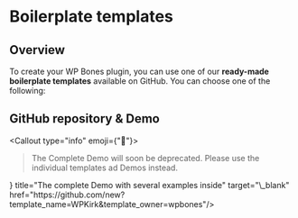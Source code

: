 
# Boilerplate templates

## Overview

To create your WP Bones plugin, you can use one of our **ready-made boilerplate templates** available on GitHub. You can choose one of the following:

## GitHub repository & Demo

<SimpleGrid cols={2} py="md">

<Stack align="self-start">
    <Boilerplate.Buttons />
</Stack>

<Stack align="self-end">
    <Demo.Buttons />
</Stack>
</SimpleGrid>


<Callout type="info" emoji={"🙌"}>
> The Complete Demo will soon be deprecated. Please use the individual templates ad Demos instead.
</Callout>

<Cards num={1}>
<Cards.Card arrow icon={<IconBrandGithub />} title="The complete Demo with several examples inside" target="\_blank" href="https://github.com/new?template_name=WPKirk&template_owner=wpbones"/>
</Cards>